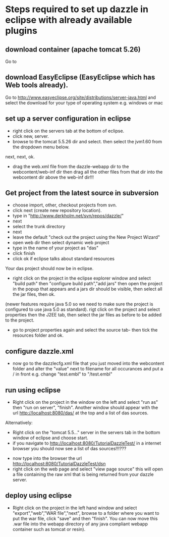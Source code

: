 =Steps required to set up dazzle in eclipse with already available plugins=
==download container (apache tomcat 5.26)==
Go to

==download EasyEclipse (EasyEclipse which has Web tools already).==
Go to http://www.easyeclipse.org/site/distributions/server-java.html and select the download for your type of operating system e.g. windows or mac

==set up a server configuration in eclipse==
*right click on the servers tab at the bottom of eclipse.
*click new, server.
*browse to the tomcat 5.5.26 dir and select. then select the jvm1.60 from the dropdown menu below.
next, next, ok.
*drag the web.xml file from the dazzle-webapp dir to the webcontent/web-inf dir then drag all the other files from that dir into the webcontent dir above the web-inf dir!!!

==Get project from the latest source in subversion==
*choose import, other, checkout projects from svn.
*click next (create new repository location).
*type in "http://www.derkholm.net/svn/repos/dazzle/"
*next
*select the trunk directory
*next
*leave the default "check out the project using the New Project Wizard"
*open web dir then select dynamic web project
*type in the name of your project as "das"
*click finish
*click ok if eclipse talks about standard resources
Your das project should now be in eclipse.
*right click on the project in the eclipse explorer window and select "build path" then "configure build path","add jars" then open the project in the popup that appears and a jars dir should be visible, then select all the jar files, then ok.
(newer features require java 5.0 so we need to make sure the project is configured to use java 5.0 as standard).
rigt click on the project and select properties then the J2EE tab, then select the jar files as before to be added to the project.

*go to project properties again and select the source tab- then tick the resources folder and ok.
==configure dazzle.xml==
*now go to the dazzlecfg.xml file that you just moved into the webcontent folder and alter the "value" next to filename for all occurances and put a / in front e.g. change "test.embl" to "/test.embl"
==run using eclipse==
*Right click on the project in the window on the left and select "run as" then "run on server", "finish". Another window should appear with the url http://localhost:8080/das/ at the top and a list of das sources.
Alternatively:
*Right click on the "tomcat 5.5..." server in the servers tab in the bottom window of eclipse and choose start.
*if you navigate to http://localhost:8080/TutorialDazzleTest/ in a internet browser you should now see a list of das sources!!!???

*now type into the browser the url http://localhost:8080/TutorialDazzleTest/dsn
*right click on the web page and select "view page source" this will open a file containing the raw xml that is being returned from your dazzle server.

==deploy using eclipse==
*Right click on the project in the left hand window and select "export","web","WAR file","next", browse to a folder where you want to put the war file, click "save" and then "finish". You can now move this .war file into the webapp directory of any java compliant webapp container such as tomcat or resin).